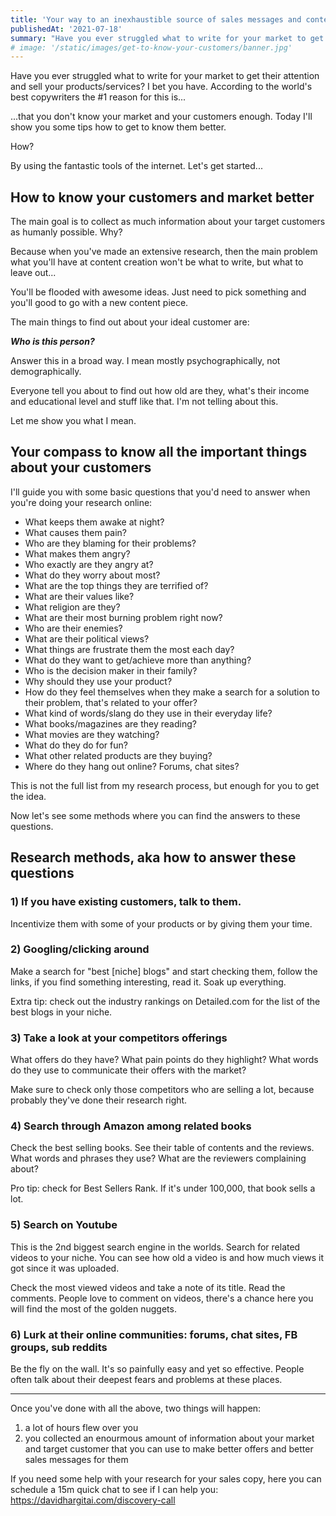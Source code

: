 ```yaml
---
title: 'Your way to an inexhaustible source of sales messages and content ideas'
publishedAt: '2021-07-18'
summary: "Have you ever struggled what to write for your market to get their attention and sell your products/services? I bet you have. According to the world's best copywriters the #1 reason for this is..."
# image: '/static/images/get-to-know-your-customers/banner.jpg'
---
```


Have you ever struggled what to write for your market to get their attention and sell your products/services? I bet you have. According to the world's best copywriters the #1 reason for this is...

...that you don't know your market and your customers enough. Today I'll show you some tips how to get to know them better.

How?

By using the fantastic tools of the internet. Let's get started...

## How to know your customers and market better

The main goal is to collect as much information about your target customers as humanly possible. Why?

Because when you've made an extensive research, then the main problem what you'll have at content creation won't be what to write, but what to leave out...

You'll be flooded with awesome ideas. Just need to pick something and you'll good to go with a new content piece.

The main things to find out about your ideal customer are:

_**Who is this person?**_

Answer this in a broad way. I mean mostly psychographically, not demographically.

Everyone tell you about to find out how old are they, what's their income and educational level and stuff like that. I'm not telling about this.

Let me show you what I mean.

## Your compass to know all the important things about your customers

I'll guide you with some basic questions that you'd need to answer when you're doing your research online:

- What keeps them awake at night?
- What causes them pain?
- Who are they blaming for their problems?
- What makes them angry?
- Who exactly are they angry at?
- What do they worry about most?
- What are the top things they are terrified of?
- What are their values like?
- What religion are they?
- What are their most burning problem right now?
- Who are their enemies?
- What are their political views?
- What things are frustrate them the most each day?
- What do they want to get/achieve more than anything?
- Who is the decision maker in their family?
- Why should they use your product?
- How do they feel themselves when they make a search for a solution to their problem, that's related to your offer?
- What kind of words/slang do they use in their everyday life?
- What books/magazines are they reading?
- What movies are they watching?
- What do they do for fun?
- What other related products are they buying?
- Where do they hang out online? Forums, chat sites?

This is not the full list from my research process, but enough for you to get the idea.

Now let's see some methods where you can find the answers to these questions.

## Research methods, aka how to answer these questions

### 1) If you have existing customers, talk to them.

Incentivize them with some of your products or by giving them your time.

### 2) Googling/clicking around

Make a search for "best [niche] blogs" and start checking them, follow the links, if you find something interesting, read it. Soak up everything.

Extra tip: check out the industry rankings on Detailed.com for the list of the best blogs in your niche.

### 3) Take a look at your competitors offerings

What offers do they have? What pain points do they highlight? What words do they use to communicate their offers with the market?

Make sure to check only those competitors who are selling a lot, because probably they've done their research right.

### 4) Search through Amazon among related books

Check the best selling books. See their table of contents and the reviews. What words and phrases they use? What are the reviewers complaining about?

Pro tip: check for Best Sellers Rank. If it's under 100,000, that book sells a lot.

### 5) Search on Youtube

This is the 2nd biggest search engine in the worlds. Search for related videos to your niche. You can see how old a video is and how much views it got since it was uploaded.

Check the most viewed videos and take a note of its title. Read the comments. People love to comment on videos, there's a chance here you will find the most of the golden nuggets.

### 6) Lurk at their online communities: forums, chat sites, FB groups, sub reddits

Be the fly on the wall. It's so painfully easy and yet so effective. People often talk about their deepest fears and problems at these places.

---

Once you've done with all the above, two things will happen:

1. a lot of hours flew over you
2. you collected an enourmous amount of information about your market and target customer that you can use to make better offers and better sales messages for them

If you need some help with your research for your sales copy, here you can schedule a 15m quick chat to see if I can help you: https://davidhargitai.com/discovery-call
